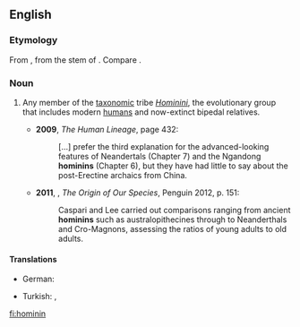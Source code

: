 ==English==

===Etymology===
From {{der|en|mul|Hominini}}, from the stem of {{der|en|la|homo||man}}. Compare {{m|en|hominid}}.

===Noun===
{{en-noun}}

# {{lb|en|palaeontology}} Any member of the [[taxonomic]] tribe ''[[Hominini]]'', the evolutionary group that includes modern [[human]]s and now-extinct bipedal relatives. {{defdate|from 20th c.}}
#* '''2009''', ''The Human Lineage'', page 432:
#*: [...] prefer the third explanation for the advanced-looking features of Neandertals (Chapter 7) and the Ngandong '''hominins''' (Chapter 6), but they have had little to say about the post-Erectine archaics from China.
#* '''2011''', {{w|Chris Stringer}}, ''The Origin of Our Species'', Penguin 2012, p. 151:
#*: Caspari and Lee carried out comparisons ranging from ancient '''hominins''' such as australopithecines through to Neanderthals and Cro-Magnons, assessing the ratios of young adults to old adults.

====Translations====
{{trans-top|member of the tribe ''Hominini''}}
* German: <!--the singular form doesn't seem to be used often enough to meet CFI: {{t|de|Hominini}}, -->{{t|de|Hominini|p}}
{{trans-mid}}
* Turkish: {{t|tr|hominini|p}}, {{t|tr|insanımsı|p}}
{{trans-bottom}}

[[fi:hominin]]